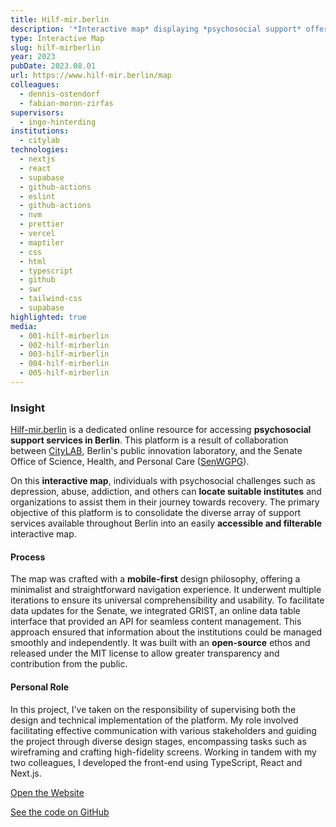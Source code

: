 ```yaml
---
title: Hilf-mir.berlin
description: '*Interactive map* displaying *psychosocial support* offerings and institutions across the city of *Berlin*'
type: Interactive Map
slug: hilf-mirberlin
year: 2023
pubDate: 2023.08.01
url: https://www.hilf-mir.berlin/map
colleagues:
  - dennis-ostendorf
  - fabian-moron-zirfas
supervisors:
  - ingo-hinterding
institutions:
  - citylab
technologies:
  - nextjs
  - react
  - supabase
  - github-actions
  - eslint
  - github-actions
  - nvm
  - prettier
  - vercel
  - maptiler
  - css
  - html
  - typescript
  - github
  - swr
  - tailwind-css
  - supabase
highlighted: true
media:
  - 001-hilf-mirberlin
  - 002-hilf-mirberlin
  - 003-hilf-mirberlin
  - 004-hilf-mirberlin
  - 005-hilf-mirberlin
---
```


### Insight

[Hilf-mir.berlin](http://hilf-mir.berlin/) is a dedicated online resource for accessing **psychosocial support services in Berlin**. This platform is a result of collaboration between [CityLAB](https://citylab-berlin.org/), Berlin's public innovation laboratory, and the Senate Office of Science, Health, and Personal Care ([SenWGPG](https://www.berlin.de/sen/wgp/)).

On this **interactive map**, individuals with psychosocial challenges such as depression, abuse, addiction, and others can **locate suitable institutes** and organizations to assist them in their journey towards recovery. The primary objective of this platform is to consolidate the diverse array of support services available throughout Berlin into an easily **accessible and filterable** interactive map.

#### Process

The map was crafted with a **mobile-first** design philosophy, offering a minimalist and straightforward navigation experience. It underwent multiple iterations to ensure its universal comprehensibility and usability. To facilitate data updates for the Senate, we integrated GRIST, an online data table interface that provided an API for seamless content management. This approach ensured that information about the institutions could be managed smoothly and independently. It was built with an **open-source** ethos and released under the MIT license to allow greater transparency and contribution from the public.

#### Personal Role

In this project, I've taken on the responsibility of supervising both the design and technical implementation of the platform. My role involved facilitating effective communication with various stakeholders and guiding the project through diverse design stages, encompassing tasks such as wireframing and crafting high-fidelity screens. Working in tandem with my two colleagues, I developed the front-end using TypeScript, React and Next.js.

[Open the Website](https://hilf-mir.berlin/)

[See the code on GitHub](https://github.com/technologiestiftung/hilf-mir.berlin)
